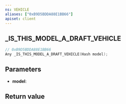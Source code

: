 ```yaml
---
ns: VEHICLE
aliases: ["0xB9D5BDDA88E1BB66"]
apiset: client
---
```

## _IS_THIS_MODEL_A_DRAFT_VEHICLE

```c
// 0xB9D5BDDA88E1BB66
Any _IS_THIS_MODEL_A_DRAFT_VEHICLE(Hash model);
```


## Parameters
* **model**:

## Return value